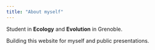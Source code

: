 ```yaml
---
title: "About myself"
---
```

<!--
**The first goal of this R group is that people meet and learn from each other.**

In this page, we will detail how we will organize the R group and events. This organization has been approved during the first formal meeting but can change with time (any good idea is welcome!).

Some ideas are taken from the organization of the [Davis R Users' Group](https://d-rug.github.io/).

**Who can attend?** any R users, students, engineers, researchers, people from the Industry, non-french speakers are all welcome.

### Communicate

- Subscribe to the [r-in-grenoble newsletter](https://listes.univ-grenoble-alpes.fr/sympa/subscribe/r-in-grenoble?previous_action=info)

- Subscribe to the [calendar](https://r-in-grenoble.github.io/calendar.html) of the community

- Become a [member](https://docs.google.com/spreadsheets/d/1qdG7PPlRCAU8L6Hhq1D2zT0q9LWDUzBfq7mIzz_6Dm8/edit?usp=sharing) of the community

### Join working sessions

The main events we want to organize are monthly working sessions of 2 hours (16h-18h). 

- We will host presentations/tutorials on some R topics that can be useful to many people (e.g. optimization of code, the tidyverse, Rcpp, imputation, predictive models, image/text analysis, etc.) during 45-60 min.

- The second part of the session is about socializing and helping/getting helped. Everyone is free to do whatever they want. You could ask and answer some questions about specific problems you encounter when coding in R (come with your problems!). During this time, ~~beers,~~ cocktails and snacks will be offered by the [Grenoble Alpes Data Institute](https://data-institute.univ-grenoble-alpes.fr/) outside the room. So, it's also a good time to socialize with people.

- If you wish to share your R experience (on a specific topic) during a working session, please [contact us](mailto:matthieu.rolland@univ-grenoble-alpes.fr).

- If you wish to share your work with R in a lightning talk of 5 min (just after the main presentation), please contact us. 

### Attend scientific seminars

- Specific research topics that use R would take place in Lab seminars. We propose to announce these presentations with our newsletter and calendar so that people can go to the corresponding lab if they are interested.

- If we manage to invite some well-known speakers, we could host some special seminars.

### Blog and share your experience

- Every presentation could be completed with a blog post hosted on the [blog of the R group](blog/).

- We could also host some blog post without having to make a presentation. If you want to share a post, please [contact us](mailto:matthieu.rolland@univ-grenoble-alpes.fr). 

The blog will be relayed by [R-bloggers](https://www.r-bloggers.com/), which is read by thousands of people.

### Train

- During working sessions, you will probably be referred to some online content in order to learn more about R.

- According to R-users needs, we can organize and propose specific training sessions that can be integrated into MaiMoSiNE training calendar. 

- [Advanced R training course](https://www.adum.fr/phd/formation/catalogue.pl?mod=156596) for PhD students (in French).

### Get some help

- [Join the (french-speaking) slack of R users](https://join.slack.com/t/r-grrr/shared_invite/enQtMzI4MzgwNTc4OTAxLWZlOGZiZTBiMWU0NDQ3OTYzOGE1YThiODgwZWNhNWEyYjI4ZDJiNmNhY2YyYWI5YzFiOTFkNDYxYzkwODUwNWM).

- A [map and table with members](members.html) of the R group is available. One could contact people with some specific skills (referenced in the table). Don't hesitate to register by following the quick guidelines!

- [Some resources](https://privefl.github.io/advr38book/good-practices.html#getting-help).
-->

Student in __Ecology__ and __Evolution__ in Grenoble.

Building this website for myself and public presentations.

<!--
I'm fond of __Data Science__ and an __R(cpp)__ enthusiast.    
I'm the founder and former organizer of [the Grenoble R user group](https://r-in-grenoble.github.io/).    
You can find me on [Twitter](https://twitter.com/privefl) and [GitHub](https://github.com/privefl) as \@privefl and on [Stack Overflow](https://stackoverflow.com/users/6103040/f-priv%c3%a9) as F. Privé.

### Current work

I am a postdoc in Aarhus, Denmark.

I'm interested in using statistical learning to advance precision medicine.
Specifically, I'm developing tools to analyse very large datasets and methods to build predictive models based on large genetic data.

### Hometown -- Education

I'm from [Troyes](https://en.wikipedia.org/wiki/Troyes), France. 
I naturally like Champagne.    

I was in prep school in [Dijon](https://en.wikipedia.org/wiki/Dijon).    
Then, in 2016, I graduated from [ENSIMAG](https://goo.gl/2aDwm1), an engineer school in __Informatics__ and __Applied Mathematics__ in [Grenoble](https://en.wikipedia.org/wiki/Grenoble). 

In 2019, I got a **PhD in predictive human genetics** in [BCM team](http://www-timc.imag.fr/rubrique44.html), Laboratoire TIMC-IMAG, Grenoble, France.
My supervisors were [Michael Blum](https://twitter.com/mblum_g) (TIMC-IMAG) and [Hugues Aschard](https://research.pasteur.fr/fr/member/hugues-aschard/) (Institut Pasteur).
My thesis was funded by the [LabEx PERSYVAL-Lab](https://persyval-lab.org/en).
-->